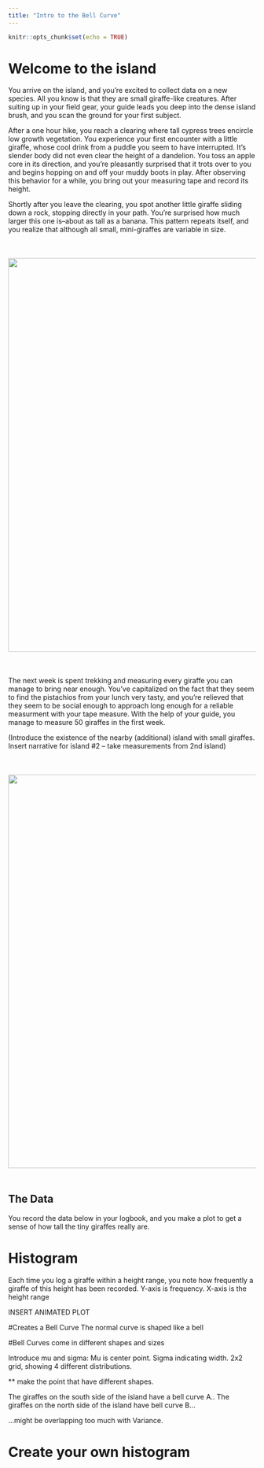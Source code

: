 ```yaml
---
title: "Intro to the Bell Curve"
---
```


```r
knitr::opts_chunk$set(echo = TRUE)
```

# Welcome to the island

You arrive on the island, and you're excited to collect data on a new species. All you know is that they are small giraffe-like creatures. After suiting up in your field gear, your guide leads you deep into the dense island brush, and you scan the ground for your first subject.

After a one hour hike, you reach a clearing where tall cypress trees encircle low growth vegetation. You experience your first encounter with a little giraffe, whose cool drink from a puddle you seem to have interrupted. It's slender body did not even clear the height of a dandelion. You toss an apple core in its direction, and you're pleasantly surprised that it trots over to you and begins hopping on and off your muddy boots in play. After observing this behavior for a while, you bring out your measuring tape and record its height. 

Shortly after you leave the clearing, you spot another little giraffe sliding down a rock, stopping directly in your path. You're surprised how much larger this one is--about as tall as a banana. This pattern repeats itself, and you realize that although all small, mini-giraffes are variable in size.

<div style="margin-top:50px">
</div>
<center>![](giraffe_forest.png){width=800px}</center>
<div style="margin-bottom:50px">
</div>

The next week is spent trekking and measuring every giraffe you can manage to bring near enough. You've capitalized on the fact that they seem to find the pistachios from your lunch very tasty, and you're relieved that they seem to be social enough to approach long enough for a reliable measurment with your tape measure. With the help of your guide, you manage to measure 50 giraffes in the first week.

(Introduce the existence of the nearby (additional) island with small giraffes. Insert narrative for island #2 -- take measurements from 2nd island)

<p><div style="margin-top:50px"></div>
<center>![](giraffe_islands1.png){width=800px}</center>
<div style="margin-bottom:50px"></div></p>



## The Data
You record the data below in your logbook, and you make a plot to get a sense of how tall the tiny giraffes really are.

# Histogram
Each time you log a giraffe within a height range, you note how frequently a giraffe of this height has been recorded. Y-axis is frequency. X-axis is the height range

INSERT ANIMATED PLOT

#Creates a Bell Curve
The normal curve is shaped like a bell


#Bell Curves come in different shapes and sizes

Introduce mu and sigma: Mu is center point. Sigma indicating width. 2x2 grid, showing 4 different distributions. 

 ** make the point that have different shapes. 
 
The giraffes on the south side of the island have a bell curve A..
The giraffes on the north side of the island have bell curve B...

...might be overlapping too much with Variance.

# Create your own histogram




